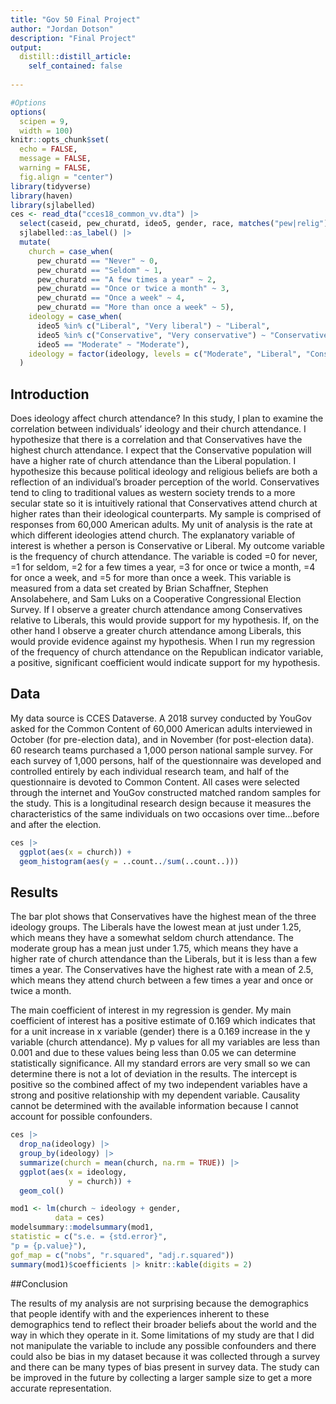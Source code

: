 ```yaml
---
title: "Gov 50 Final Project"
author: "Jordan Dotson"
description: "Final Project"
output:
  distill::distill_article:
    self_contained: false
    
---
```




```r
#Options
options(
  scipen = 9,
  width = 100)
knitr::opts_chunk$set(
  echo = FALSE,
  message = FALSE,
  warning = FALSE,
  fig.align = "center")
library(tidyverse)
library(haven)
library(sjlabelled)
ces <- read_dta("cces18_common_vv.dta") |> 
  select(caseid, pew_churatd, ideo5, gender, race, matches("pew|relig")) |>
  sjlabelled::as_label() |>
  mutate(
    church = case_when(
      pew_churatd == "Never" ~ 0, 
      pew_churatd == "Seldom" ~ 1,
      pew_churatd == "A few times a year" ~ 2,
      pew_churatd == "Once or twice a month" ~ 3,
      pew_churatd == "Once a week" ~ 4,
      pew_churatd == "More than once a week" ~ 5),
    ideology = case_when(
      ideo5 %in% c("Liberal", "Very liberal") ~ "Liberal", 
      ideo5 %in% c("Conservative", "Very conservative") ~ "Conservative",
      ideo5 == "Moderate" ~ "Moderate"),
    ideology = factor(ideology, levels = c("Moderate", "Liberal", "Conservative"))
  )
```

## Introduction
Does ideology affect church attendance? In this study, I plan to examine the correlation between individuals' ideology and their church attendance. I hypothesize that there is a correlation and that Conservatives have the highest church attendance. I expect that the Conservative population will have a higher rate of church attendance than the Liberal population. I hypothesize this because political ideology and religious beliefs are both a reflection of an individual's broader perception of the world. Conservatives tend to cling to traditional values as western society trends to a more secular state so it is intuitively rational that Conservatives attend church at higher rates than their ideological counterparts. My sample is comprised of responses from 60,000 American adults. My unit of analysis is the rate at which different ideologies attend church. The explanatory variable of interest is whether a person is Conservative or Liberal. My outcome variable is the frequency of church attendance. The variable is coded =0 for never, =1 for seldom, =2 for a few times a year, =3 for once or twice a month, =4 for once a week, and =5 for more than once a week. This variable is measured from a data set created by Brian Schaffner, Stephen Ansolabehere, and Sam Luks on a Cooperative Congressional Election Survey. If I observe a greater church attendance among Conservatives relative to Liberals, this would provide support for my hypothesis. If, on the other hand I observe a greater church attendance among Liberals, this would provide evidence against my hypothesis. When I run my regression of the frequency of church attendance on the Republican indicator variable, a positive, significant coefficient would indicate support for my hypothesis.


## Data 
My data source is CCES Dataverse. A 2018 survey conducted by YouGov asked for the Common Content of 60,000 American adults interviewed in October (for pre-election data), and in November (for post-election data). 60 research teams purchased a 1,000 person national sample survey. For each survey of 1,000 persons, half of the questionnaire was developed and controlled entirely by each individual research team, and half of the questionnaire is devoted to Common Content. All cases were selected through the internet and YouGov constructed matched random samples for the study. This is a longitudinal research design because it measures the characteristics of the same individuals on two occasions over time...before and after the election.

```r
ces |>
  ggplot(aes(x = church)) +
  geom_histogram(aes(y = ..count../sum(..count..)))
```


## Results
The bar plot shows that Conservatives have the highest mean of the three ideology groups. The Liberals have the lowest mean at just under 1.25, which means they have a somewhat seldom church attendance. The moderate group has a mean just under 1.75, which means they have a higher rate of church attendance than the Liberals, but it is less than a few times a year. The Conservatives have the highest rate with a mean of 2.5, which means they attend church between a few times a year and once or twice a month. 

The main coefficient of interest in my regression is gender. My main coefficient of interest has a positive estimate of 0.169 which indicates that for a unit increase in x variable (gender) there is a 0.169 increase in the y variable (church attendance). My p values for all my variables are less than 0.001 and due to these values being less than 0.05 we can determine statistically significance. All my standard errors are very small so we can determine there is not a lot of deviation in the results. The intercept is positive so the combined affect of my two independent variables have a strong and positive relationship with my dependent variable. Causality cannot be determined with the available information because I cannot account for possible confounders. 

```r
ces |>
  drop_na(ideology) |>
  group_by(ideology) |>
  summarize(church = mean(church, na.rm = TRUE)) |>
  ggplot(aes(x = ideology,
             y = church)) +
  geom_col()
```

```r
mod1 <- lm(church ~ ideology + gender,
          data = ces) 
modelsummary::modelsummary(mod1,
statistic = c("s.e. = {std.error}",
"p = {p.value}"),
gof_map = c("nobs", "r.squared", "adj.r.squared"))
summary(mod1)$coefficients |> knitr::kable(digits = 2)

```

##Conclusion

The results of my analysis are not surprising because the demographics that people identify with and the experiences inherent to these demographics tend to reflect their broader beliefs about the world and the way in which they operate in it. Some limitations of my study are that I did not manipulate the variable to include any possible confounders and there could also be bias in my dataset because it was collected through a survey and there can be many types of bias present in survey data. The study can be improved in the future by collecting a larger sample size to get a more accurate representation.  